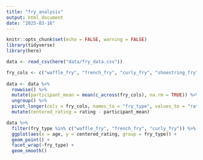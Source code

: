 ```yaml
---
title: "fry_analysis"
output: html_document
date: "2025-03-16"
---
```


```r
knitr::opts_chunk$set(echo = FALSE, warning = FALSE)
library(tidyverse)
library(here)
```

```r
data <- read_csv(here("data/fry_data.csv"))
```

```r
fry_cols <- c("waffle_fry", "french_fry", "curly_fry", "shoestring_fry", "steak_fry", "crinkle_cut_fry", "sweet_potato_fry", "double_fried_fry", "wedge_fry")
  
data <- data %>%
  rowwise() %>%
  mutate(participant_mean = mean(c_across(fry_cols), na.rm = TRUE)) %>%
  ungroup() %>%
  pivot_longer(cols = fry_cols, names_to = "fry_type", values_to = "rating") %>%
  mutate(centered_rating = rating - participant_mean)
```

```r
data %>%
  filter(fry_type %in% c("waffle_fry", "french_fry", "curly_fry")) %>%
  ggplot(aes(x = age, y = centered_rating, group = fry_type)) +
  geom_point() +
  facet_wrap(~fry_type) +
  geom_smooth()
```